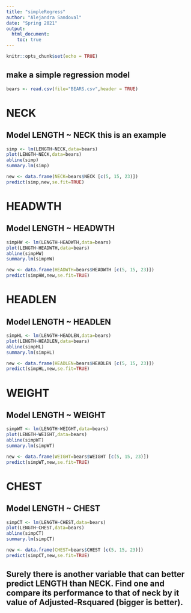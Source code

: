```yaml
---
title: "simpleRegress"
author: "Alejandra Sandoval"
date: "Spring 2021"
output: 
  html_document:
    toc: true
---
```


```r
knitr::opts_chunk$set(echo = TRUE)
```

## make a simple regression model

```r
bears <- read.csv(file="BEARS.csv",header = TRUE)
```
# NECK
## Model LENGTH ~ NECK  this is an example  

```r
simp <- lm(LENGTH~NECK,data=bears)
plot(LENGTH~NECK,data=bears)
abline(simp)
summary.lm(simp)
```

```r
new <- data.frame(NECK=bears$NECK [c(5, 15, 23)])
predict(simp,new,se.fit=TRUE)
```


# HEADWTH
## Model LENGTH ~ HEADWTH

```r
simpHW <- lm(LENGTH~HEADWTH,data=bears)
plot(LENGTH~HEADWTH,data=bears)
abline(simpHW)
summary.lm(simpHW)
```

```r
new <- data.frame(HEADWTH=bears$HEADWTH [c(5, 15, 23)])
predict(simpHW,new,se.fit=TRUE)
```


# HEADLEN
## Model LENGTH ~ HEADLEN

```r
simpHL <- lm(LENGTH~HEADLEN,data=bears)
plot(LENGTH~HEADLEN,data=bears)
abline(simpHL)
summary.lm(simpHL)
```

```r
new <- data.frame(HEADLEN=bears$HEADLEN [c(5, 15, 23)])
predict(simpHL,new,se.fit=TRUE)
```


# WEIGHT
## Model LENGTH ~ WEIGHT

```r
simpWT <- lm(LENGTH~WEIGHT,data=bears)
plot(LENGTH~WEIGHT,data=bears)
abline(simpWT)
summary.lm(simpWT)
```

```r
new <- data.frame(WEIGHT=bears$WEIGHT [c(5, 15, 23)])
predict(simpWT,new,se.fit=TRUE)
```


# CHEST
## Model LENGTH ~ CHEST

```r
simpCT <- lm(LENGTH~CHEST,data=bears)
plot(LENGTH~CHEST,data=bears)
abline(simpCT)
summary.lm(simpCT)
```

```r
new <- data.frame(CHEST=bears$CHEST [c(5, 15, 23)])
predict(simpCT,new,se.fit=TRUE)
```



## Surely there is another variable that can better predict LENGTH than NECK. Find one and compare its performance to that of neck by it value of Adjusted-Rsquared (bigger is better).

